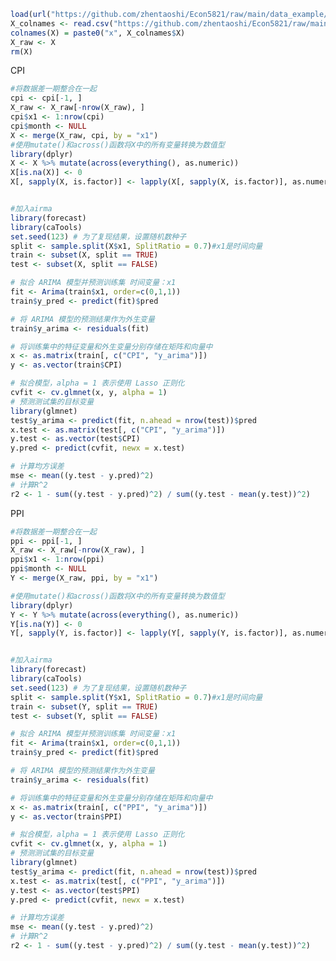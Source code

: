 ```r
load(url("https://github.com/zhentaoshi/Econ5821/raw/main/data_example/dataset_inf.Rdata"))
X_colnames <- read.csv("https://github.com/zhentaoshi/Econ5821/raw/main/data_example/X_colnames.csv")
colnames(X) = paste0("x", X_colnames$X)
X_raw <- X
rm(X)
```
CPI   
```r
#将数据差一期整合在一起
cpi <- cpi[-1, ]
X_raw <- X_raw[-nrow(X_raw), ]
cpi$x1 <- 1:nrow(cpi)
cpi$month <- NULL
X <- merge(X_raw, cpi, by = "x1")
#使用mutate()和across()函数将X中的所有变量转换为数值型
library(dplyr)
X <- X %>% mutate(across(everything(), as.numeric))
X[is.na(X)] <- 0
X[, sapply(X, is.factor)] <- lapply(X[, sapply(X, is.factor)], as.numeric)


#加入airma
library(forecast)
library(caTools)
set.seed(123) # 为了复现结果，设置随机数种子
split <- sample.split(X$x1, SplitRatio = 0.7)#x1是时间向量
train <- subset(X, split == TRUE)
test <- subset(X, split == FALSE)

# 拟合 ARIMA 模型并预测训练集 时间变量：x1
fit <- Arima(train$x1, order=c(0,1,1))
train$y_pred <- predict(fit)$pred

# 将 ARIMA 模型的预测结果作为外生变量
train$y_arima <- residuals(fit)

# 将训练集中的特征变量和外生变量分别存储在矩阵和向量中
x <- as.matrix(train[, c("CPI", "y_arima")])
y <- as.vector(train$CPI)

# 拟合模型，alpha = 1 表示使用 Lasso 正则化
cvfit <- cv.glmnet(x, y, alpha = 1) 
# 预测测试集的目标变量
library(glmnet)
test$y_arima <- predict(fit, n.ahead = nrow(test))$pred
x.test <- as.matrix(test[, c("CPI", "y_arima")])
y.test <- as.vector(test$CPI)
y.pred <- predict(cvfit, newx = x.test)

# 计算均方误差
mse <- mean((y.test - y.pred)^2)
# 计算R^2
r2 <- 1 - sum((y.test - y.pred)^2) / sum((y.test - mean(y.test))^2)
```

PPI
```r
#将数据差一期整合在一起
ppi <- ppi[-1, ]
X_raw <- X_raw[-nrow(X_raw), ]
ppi$x1 <- 1:nrow(ppi)
ppi$month <- NULL
Y <- merge(X_raw, ppi, by = "x1")

#使用mutate()和across()函数将X中的所有变量转换为数值型
library(dplyr)
Y <- Y %>% mutate(across(everything(), as.numeric))
Y[is.na(Y)] <- 0
Y[, sapply(Y, is.factor)] <- lapply(Y[, sapply(Y, is.factor)], as.numeric)


#加入airma
library(forecast)
library(caTools)
set.seed(123) # 为了复现结果，设置随机数种子
split <- sample.split(Y$x1, SplitRatio = 0.7)#x1是时间向量
train <- subset(Y, split == TRUE)
test <- subset(Y, split == FALSE)

# 拟合 ARIMA 模型并预测训练集 时间变量：x1
fit <- Arima(train$x1, order=c(0,1,1))
train$y_pred <- predict(fit)$pred

# 将 ARIMA 模型的预测结果作为外生变量
train$y_arima <- residuals(fit)

# 将训练集中的特征变量和外生变量分别存储在矩阵和向量中
x <- as.matrix(train[, c("PPI", "y_arima")])
y <- as.vector(train$PPI)

# 拟合模型，alpha = 1 表示使用 Lasso 正则化
cvfit <- cv.glmnet(x, y, alpha = 1) 
# 预测测试集的目标变量
library(glmnet)
test$y_arima <- predict(fit, n.ahead = nrow(test))$pred
x.test <- as.matrix(test[, c("PPI", "y_arima")])
y.test <- as.vector(test$PPI)
y.pred <- predict(cvfit, newx = x.test)

# 计算均方误差
mse <- mean((y.test - y.pred)^2)
# 计算R^2
r2 <- 1 - sum((y.test - y.pred)^2) / sum((y.test - mean(y.test))^2)
```
